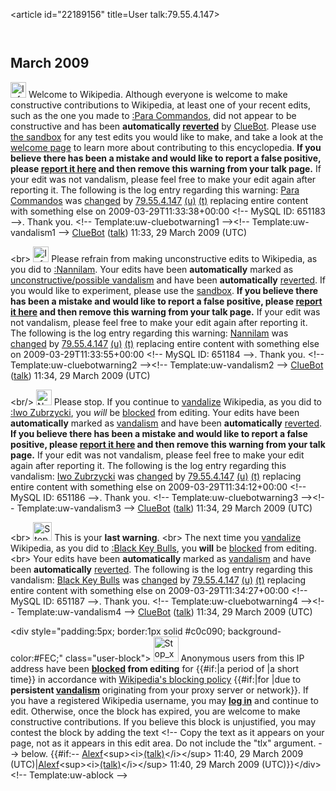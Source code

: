<article id="22189156" title=User talk:79.55.4.147>
	<talkpage id="22189156" title="User talk:79.55.4.147">
{{whois|Telecom Italia}}

== March 2009 ==
[[Image:Information.svg|left|25px]] Welcome to Wikipedia. Although everyone is welcome to make constructive contributions to Wikipedia, at least one of your recent edits, such as the one you made to [[:Para Commandos]], did not appear to be constructive and has been '''automatically [[Help:Reverting|reverted]]''' by [[User:ClueBot|ClueBot]].  Please use [[Wikipedia:Sandbox|the sandbox]] for any test edits you would like to make, and take a look at the [[Wikipedia:Introduction|welcome page]] to learn more about contributing to this encyclopedia.  '''If you believe there has been a mistake and would like to report a false positive, please [[User:ClueBot/FalsePositives|report it here]] and then remove this warning from your talk page.'''  If your edit was not vandalism, please feel free to make your edit again after reporting it. The following is the log entry regarding this warning: [[Para Commandos]] was [http://en.wikipedia.org/w/index.php?title=Para+Commandos&amp;diff=280398630&amp;oldid=187777705 changed] by [[Special:Contributions/79.55.4.147|79.55.4.147]] [[User:79.55.4.147|(u)]] [[User talk:79.55.4.147|(t)]] replacing entire content with something else on 2009-03-29T11:33:38+00:00 &lt;!-- MySQL ID: 651183 --&gt;. Thank you. &lt;!-- Template:uw-cluebotwarning1 --&gt;&lt;!-- Template:uw-vandalism1 --&gt; [[User:ClueBot|ClueBot]] ([[User talk:ClueBot|talk]]) 11:33, 29 March 2009 (UTC)

&lt;br&gt;
[[Image:Information.svg|left|25px]] Please refrain from making unconstructive edits to Wikipedia, as you did to [[:Nannilam]]. Your edits have been '''automatically''' marked as [[Wikipedia:Vandalism|unconstructive/possible vandalism]] and have been '''automatically''' [[Help:Reverting|reverted]]. If you would like to experiment, please use the [[Wikipedia:Sandbox|sandbox]].  '''If you believe there has been a mistake and would like to report a false positive, please [[User:ClueBot/FalsePositives|report it here]] and then remove this warning from your talk page.'''  If your edit was not vandalism, please feel free to make your edit again after reporting it. The following is the log entry regarding this warning: [[Nannilam]] was [http://en.wikipedia.org/w/index.php?title=Nannilam&amp;diff=280398662&amp;oldid=276600951 changed] by [[Special:Contributions/79.55.4.147|79.55.4.147]] [[User:79.55.4.147|(u)]] [[User talk:79.55.4.147|(t)]] replacing entire content with something else on 2009-03-29T11:33:55+00:00 &lt;!-- MySQL ID: 651184 --&gt;. Thank you. &lt;!-- Template:uw-cluebotwarning2 --&gt;&lt;!-- Template:uw-vandalism2 --&gt; [[User:ClueBot|ClueBot]] ([[User talk:ClueBot|talk]]) 11:34, 29 March 2009 (UTC)

&lt;br/&gt;
[[Image:Nuvola apps important.svg|left|25px]] Please stop. If you continue to [[Wikipedia:Vandalism|vandalize]] Wikipedia, as you did to [[:Iwo Zubrzycki]], you ''will'' be [[Wikipedia:Blocking policy|blocked]] from editing. Your edits have been '''automatically''' marked as [[Wikipedia:Vandalism|vandalism]] and have been '''automatically''' [[Help:Reverting|reverted]].  '''If you believe there has been a mistake and would like to report a false positive, please [[User:ClueBot/FalsePositives|report it here]] and then remove this warning from your talk page.'''  If your edit was not vandalism, please feel free to make your edit again after reporting it. The following is the log entry regarding this vandalism: [[Iwo Zubrzycki]] was [http://en.wikipedia.org/w/index.php?title=Iwo+Zubrzycki&amp;diff=280398699&amp;oldid=261359327 changed] by [[Special:Contributions/79.55.4.147|79.55.4.147]] [[User:79.55.4.147|(u)]] [[User talk:79.55.4.147|(t)]] replacing entire content with something else on 2009-03-29T11:34:12+00:00 &lt;!-- MySQL ID: 651186 --&gt;. Thank you. &lt;!-- Template:uw-cluebotwarning3 --&gt;&lt;!-- Template:uw-vandalism3 --&gt; [[User:ClueBot|ClueBot]] ([[User talk:ClueBot|talk]]) 11:34, 29 March 2009 (UTC)

&lt;br&gt;
[[Image:Stop hand nuvola.svg|left|30px]] This is your '''last warning'''. &lt;br&gt; The next time you [[Wikipedia:Vandalism|vandalize]] Wikipedia, as you did to [[:Black Key Bulls]], you '''will''' be [[Wikipedia:Blocking policy|blocked]] from editing. &lt;br&gt; Your edits have been '''automatically''' marked as [[Wikipedia:Vandalism|vandalism]] and have been '''automatically''' [[Help:Reverting|reverted]]. The following is the log entry regarding this vandalism: [[Black Key Bulls]] was [http://en.wikipedia.org/w/index.php?title=Black+Key+Bulls&amp;diff=280398741&amp;oldid=280031895 changed] by [[Special:Contributions/79.55.4.147|79.55.4.147]] [[User:79.55.4.147|(u)]] [[User talk:79.55.4.147|(t)]] replacing entire content with something else on 2009-03-29T11:34:27+00:00 &lt;!-- MySQL ID: 651187 --&gt;. Thank you. &lt;!-- Template:uw-cluebotwarning4 --&gt;&lt;!-- Template:uw-vandalism4 --&gt; [[User:ClueBot|ClueBot]] ([[User talk:ClueBot|talk]]) 11:34, 29 March 2009 (UTC)

&lt;div style=&quot;padding:5px; border:1px solid #c0c090; background-color:#FEC;&quot; class=&quot;user-block&quot;&gt; [[Image:Stop x nuvola with clock.svg|40px|left]]  Anonymous users from this IP address have been '''[[Wikipedia:Blocking policy|blocked]] from editing''' for {{#if:|a period of '''{{{time}}}'''|a short time}} in accordance with [[Wikipedia:Blocking policy|Wikipedia's blocking policy]] {{#if:|for '''{{{reason}}}'''|due to '''persistent [[Wikipedia:Vandalism|vandalism]]''' originating from your proxy server or network}}. If you have a registered Wikipedia username, you may '''[[Special:Userlogin|log in]]''' and continue to edit. Otherwise, once the block has expired, you are welcome to make constructive contributions.  If you believe this block is unjustified, you may contest the block by adding the text &lt;!-- Copy the text as it appears on your page, not as it appears in this edit area. Do not include the &quot;tlx&quot; argument. --&gt;{{tlx|unblock|Your reason here}} below. {{#if:-- [[User:Alexf|Alexf]]&lt;sup&gt;&lt;i&gt;[[User talk:Alexf|(talk)]]&lt;/i&gt;&lt;/sup&gt; 11:40, 29 March 2009 (UTC)|[[User:Alexf|Alexf]]&lt;sup&gt;&lt;i&gt;[[User talk:Alexf|(talk)]]&lt;/i&gt;&lt;/sup&gt; 11:40, 29 March 2009 (UTC)}}&lt;/div&gt;&lt;!-- Template:uw-ablock --&gt;
	</talkpage>
</article>